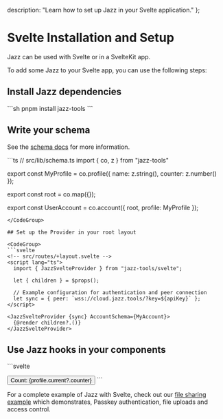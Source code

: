   description: "Learn how to set up Jazz in your Svelte application."
};


# Svelte Installation and Setup

Jazz can be used with Svelte or in a SvelteKit app.

To add some Jazz to your Svelte app, you can use the following steps:

## Install Jazz dependencies

<CodeGroup>
```sh
pnpm install jazz-tools
```
</CodeGroup>

## Write your schema

See the [schema docs](/docs/schemas/covalues) for more information.

<CodeGroup>
```ts
// src/lib/schema.ts
import { co, z } from "jazz-tools"

export const MyProfile = co.profile({
	name: z.string(),
	counter: z.number()
});

export const root = co.map({});

export const UserAccount = co.account({
	root,
	profile: MyProfile
});
```
</CodeGroup>

## Set up the Provider in your root layout

<CodeGroup>
```svelte
<!-- src/routes/+layout.svelte -->
<script lang="ts">
  import { JazzSvelteProvider } from "jazz-tools/svelte";

  let { children } = $props();

  // Example configuration for authentication and peer connection
  let sync = { peer: `wss://cloud.jazz.tools/?key=${apiKey}` };
</script>

<JazzSvelteProvider {sync} AccountSchema={MyAccount}>
  {@render children?.()}
</JazzSvelteProvider>
```
</CodeGroup>

## Use Jazz hooks in your components

<CodeGroup>
```svelte
<!-- src/routes/+page.svelte -->
<script lang="ts">
	import { CoState, AccountCoState } from "jazz-tools/svelte";
	import { MyProfile, UserAccount } from "$lib/schema";

	const me = new AccountCoState(UserAccount);
	const profile = new CoState(MyProfile, me.current?.$jazz.refs.profile?.id);

  function increment() {
    if (!profile.current) return;
    profile.current.counter = profile.current.counter + 1;
  }
</script>

<button onclick={increment}>
  Count: {profile.current?.counter}
</button>
```
</CodeGroup>

For a complete example of Jazz with Svelte, check out our [file sharing example](https://github.com/gardencmp/jazz/tree/main/examples/file-share-svelte) which demonstrates, Passkey authentication, file uploads and access control.
